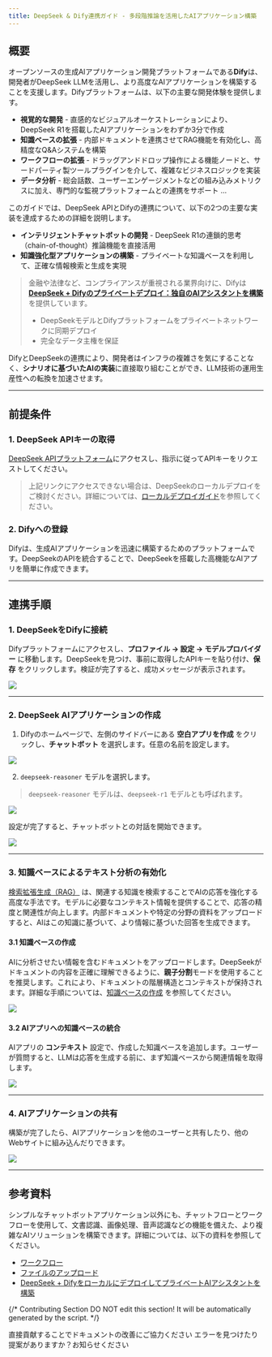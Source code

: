 ```yaml
---
title: DeepSeek & Dify連携ガイド - 多段階推論を活用したAIアプリケーション構築
---
```


## 概要

オープンソースの生成AIアプリケーション開発プラットフォームである**Dify**は、開発者がDeepSeek LLMを活用し、より高度なAIアプリケーションを構築することを支援します。Difyプラットフォームは、以下の主要な開発体験を提供します。

* **視覚的な開発** - 直感的なビジュアルオーケストレーションにより、DeepSeek R1を搭載したAIアプリケーションをわずか3分で作成
* **知識ベースの拡張** - 内部ドキュメントを連携させてRAG機能を有効化し、高精度なQ&Aシステムを構築
* **ワークフローの拡張** - ドラッグアンドドロップ操作による機能ノードと、サードパーティ製ツールプラグインを介して、複雑なビジネスロジックを実装
* **データ分析** - 総会話数、ユーザーエンゲージメントなどの組み込みメトリクスに加え、専門的な監視プラットフォームとの連携をサポート
...

このガイドでは、DeepSeek APIとDifyの連携について、以下の2つの主要な実装を達成するための詳細を説明します。

* **インテリジェントチャットボットの開発** - DeepSeek R1の連鎖的思考（chain-of-thought）推論機能を直接活用
* **知識強化型アプリケーションの構築** - プライベートな知識ベースを利用して、正確な情報検索と生成を実現

> 金融や法律など、コンプライアンスが重視される業界向けに、Difyは **[DeepSeek + Difyのプライベートデプロイ：独自のAIアシスタントを構築](./private-ai-ollama-deepseek-dify)** を提供しています。
> * DeepSeekモデルとDifyプラットフォームをプライベートネットワークに同期デプロイ
> * 完全なデータ主権を保証

DifyとDeepSeekの連携により、開発者はインフラの複雑さを気にすることなく、**シナリオに基づいたAIの実装**に直接取り組むことができ、LLM技術の運用生産性への転換を加速させます。

---

## 前提条件

### 1. DeepSeek APIキーの取得

[DeepSeek APIプラットフォーム](https://platform.deepseek.com/)にアクセスし、指示に従ってAPIキーをリクエストしてください。

> 上記リンクにアクセスできない場合は、DeepSeekのローカルデプロイをご検討ください。詳細については、[ローカルデプロイガイド](./private-ai-ollama-deepseek-dify)を参照してください。

### 2. Difyへの登録

Difyは、生成AIアプリケーションを迅速に構築するためのプラットフォームです。DeepSeekのAPIを統合することで、DeepSeekを搭載した高機能なAIアプリを簡単に作成できます。

---

## 連携手順

### 1. DeepSeekをDifyに接続

Difyプラットフォームにアクセスし、**プロファイル → 設定 → モデルプロバイダー** に移動します。DeepSeekを見つけ、事前に取得したAPIキーを貼り付け、**保存** をクリックします。検証が完了すると、成功メッセージが表示されます。

![](https://assets-docs.dify.ai/2025/01/a7d6b4e05a3c9d85d0cb42f4dd018bc8.png)

---

### 2. DeepSeek AIアプリケーションの作成

1. Difyのホームページで、左側のサイドバーにある **空白アプリを作成** をクリックし、**チャットボット** を選択します。任意の名前を設定します。

![](https://assets-docs.dify.ai/2025/01/7f56bc3c836c7248043b656fa95e474e.png)

2. `deepseek-reasoner` モデルを選択します。

> `deepseek-reasoner` モデルは、`deepseek-r1` モデルとも呼ばれます。

![](https://assets-docs.dify.ai/2025/01/de134c6285985fe1552223eb33641b9f.png)

設定が完了すると、チャットボットとの対話を開始できます。

![](https://assets-docs.dify.ai/2025/01/3760e9a0cb7c2070978134d8f7f13929.png)

---

### 3. 知識ベースによるテキスト分析の有効化

[検索拡張生成（RAG）](/ja-jp/learn-more/extended-reading/retrieval-augment/README) は、関連する知識を検索することでAIの応答を強化する高度な手法です。モデルに必要なコンテキスト情報を提供することで、応答の精度と関連性が向上します。内部ドキュメントや特定の分野の資料をアップロードすると、AIはこの知識に基づいて、より情報に基づいた回答を生成できます。

#### 3.1 知識ベースの作成

AIに分析させたい情報を含むドキュメントをアップロードします。DeepSeekがドキュメントの内容を正確に理解できるように、**親子分割**モードを使用することを推奨します。これにより、ドキュメントの階層構造とコンテキストが保持されます。詳細な手順については、[知識ベースの作成](/ja-jp/guides/knowledge-base/create-knowledge-and-upload-documents/setting-indexing-methods) を参照してください。

![](https://assets-docs.dify.ai/2025/01/f38af53d2b124391e2ea32f29da7d87d.png)

#### 3.2 AIアプリへの知識ベースの統合

AIアプリの **コンテキスト** 設定で、作成した知識ベースを追加します。ユーザーが質問すると、LLMは応答を生成する前に、まず知識ベースから関連情報を取得します。

![](https://assets-docs.dify.ai/2025/01/4254ec131fece172a59304414a060f4e.png)

---

### 4. AIアプリケーションの共有

構築が完了したら、AIアプリケーションを他のユーザーと共有したり、他のWebサイトに組み込んだりできます。

![](https://assets-docs.dify.ai/2025/01/d32857964683b48027d20d029e7e06c0.png)

---

## 参考資料

シンプルなチャットボットアプリケーション以外にも、チャットフローとワークフローを使用して、文書認識、画像処理、音声認識などの機能を備えた、より複雑なAIソリューションを構築できます。詳細については、以下の資料を参照してください。

* [ワークフロー](/ja-jp/guides/workflow/publish)
* [ファイルのアップロード](/ja-jp/guides/workflow/file-upload)
* [DeepSeek + DifyをローカルにデプロイしてプライベートAIアシスタントを構築](./private-ai-ollama-deepseek-dify)

{/*
Contributing Section
DO NOT edit this section!
It will be automatically generated by the script.
*/}

<CardGroup cols="2">
    <Card
        title="このページを編集する"
        icon="pen-to-square"
        href="https://github.com/langgenius/dify-docs-mintlify/edit/main/ja-jp/learn-more/use-cases/integrate-deepseek-to-build-an-ai-app.mdx"
    >
        直接貢献することでドキュメントの改善にご協力ください
    </Card>
    <Card
        title="問題を報告する"
        icon="github"
        href="https://github.com/langgenius/dify-docs-mintlify/issues/new?title=ドキュメントの問題%3A%20rate-deepseek-to-build-an-ai-&body=%23%23%20問題の説明%0A%3C%21--%20発見した問題について簡単に説明してください%20--%3E%0A%0A%23%23%20ページリンク%0Ahttps%3A%2F%2Fgithub.com%2Flanggenius%2Fdify-docs-mintlify%2Fblob%2Fmain%2Fja-jp/learn-more/use-cases%2Fintegrate-deepseek-to-build-an-ai-app.mdx%0A%0A%23%23%20提案される変更%0A%3C%21--%20特定の変更案がある場合は、ここで説明してください%20--%3E%0A%0A%3C%21--%20ドキュメントの品質向上にご協力いただきありがとうございます！%20--%3E"
    >
        エラーを見つけたり提案がありますか？お知らせください
    </Card>
</CardGroup>
